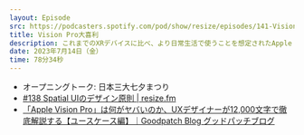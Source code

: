 ```yaml
---
layout: Episode
src: https://podcasters.spotify.com/pod/show/resize/episodes/141-Vision-Pro-e26t4p0
title: Vision Pro大喜利
description: これまでのXRデバイスに比べ、より日常生活で使うことを想定されたApple Vision Proが、実際どんなことに使えそうなのかを大喜利(ブレスト)しました。
date: 2023年7月14日（金）
time: 78分34秒
---
```


- オープニングトーク: 日本三大七夕まつり
- [#138 Spatial UIのデザイン原則 | resize.fm](https://resize.fm/ep/138-principles-spatial-design)
- [「Apple Vision Pro」は何がヤバいのか、UXデザイナーが12,000文字で徹底解説する【ユースケース編】｜Goodpatch Blog グッドパッチブログ](https://goodpatch.com/blog/2023-06-visionpro02)
